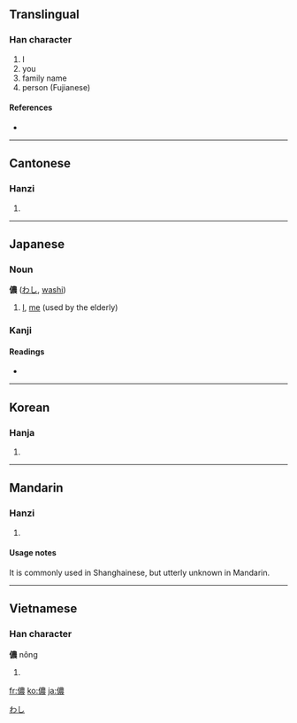 {{also|侬}}
==Translingual==

===Han character===
{{Han char|rn=9|rad=人|as=13|sn=15|four=2523<sub>2</sub>|canj=人廿田女 (OTWV)}}

# I
# you
# family name
# person (Fujianese)

====References====
* {{Han ref|kx=0118.250|dkj=01176|dj=0251.090|hdz=10225.040|uh=5102|ud=20738|bh=BBFA|bd=48122}}

----

==Cantonese==

===Hanzi===
{{yue-hanzi|jyut=|y=nung4}}

# {{defn|Cantonese}}

----

==Japanese==

===Noun===
'''儂''' ([[わし]], [[washi]])

# [[I]], [[me]] (used by the elderly)

===Kanji===
{{ja-kanji|grade=|rs=人13}}

====Readings====
* {{ja-readings|on=[[どう]] ([[dō]]), [[のう]] ([[nō]])|kun=[[わし]] ([[washi]])}}

[[Category:Japanese nouns|わし]]

----

==Korean==

===Hanja===
{{ko-hanja|hangeul=농|rv=nong|mr=nong}}

# {{defn|Korean}}

----

==Mandarin==

===Hanzi===
{{cmn-hanzi|sim=侬|pin=[[nóng]] ([[nong2]])|wg=nung<sup>2</sup>}}

# {{defn|Mandarin}}

====Usage notes====
It is commonly used in Shanghainese, but utterly unknown in Mandarin.

----

==Vietnamese==

===Han character===
'''儂''' nông

# {{defn|Vietnamese}}

[[fr:儂]]
[[ko:儂]]
[[ja:儂]]